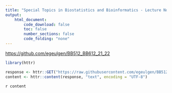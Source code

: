 ```yaml
---
title: "Special Topics in Biostatistics and Bioinformatics - Lecture Notes - 2021"
output:
    html_document:
        code_download: false
        toc: false
        number_sections: false
        code_folding: "none"
---
```


[https://github.com/egeulgen/BB512_BB612_21_22](https://github.com/egeulgen/BB512_BB612_21_22)

```r
library(httr)

response <- httr::GET("https://raw.githubusercontent.com/egeulgen/BB512_BB612_21_22/main/README.md")
content <- httr::content(response, "text", encoding = "UTF-8")
```

`r content`
